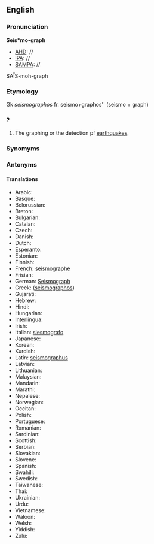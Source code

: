 ==English==
===Pronunciation===
'''Seis*mo-graph'''
*[[AHD]]: //
*[[IPA]]: //
*[[SAMPA]]: //
SA&Iuml;S-moh-graph

===Etymology===

Gk ''seismographos'' fr. seismo'' + ''graphos'' (seismo + graph)
===?===

#The graphing or the detection pf [[earthquake]]s.
===Synomyms===
===Antonyms===
====Translations====
*Arabic:
*Basque:
*Belorussian:
*Breton:
*Bulgarian:
*Catalan:
*Czech:
*Danish:
*Dutch:
*Esperanto:
*Estonian:
*Finnish:
*French: [[seismographe]]
*Frisian:
*German: [[Seismograph]]
*Greek: ([[seismographos]])
*Gujarati:
*Hebrew:
*Hindi:
*Hungarian:
*Interlingua:
*Irish:
*Italian: [[siesmografo]]
*Japanese:
*Korean:
*Kurdish:
*Latin: [[seismographus]]
*Latvian:
*Lithuanian:
*Malaysian:
*Mandarin:
*Marathi:
*Nepalese:
*Norwegian:
*Occitan:
*Polish:
*Portuguese:
*Romanian:
*Sardinian:
*Scottish:
*Serbian:
*Slovakian:
*Slovene:
*Spanish:
*Swahili:
*Swedish:
*Taiwanese:
*Thai:
*Ukrainian:
*Urdu:
*Vietnamese:
*Waloon:
*Welsh:
*Yiddish:
*Zulu:
